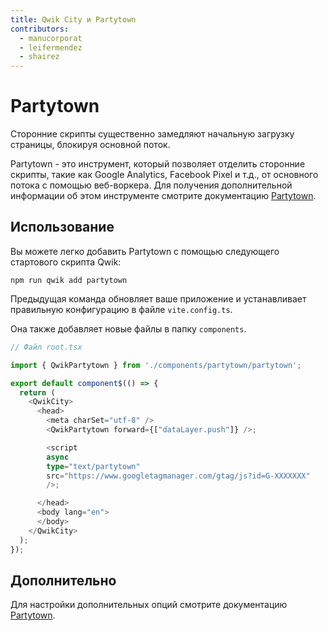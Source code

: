 ```yaml
---
title: Qwik City и Partytown
contributors:
  - manucorporat
  - leifermendez
  - shairez
---
```


# Partytown

Сторонние скрипты существенно замедляют начальную загрузку страницы, блокируя основной поток.

Partytown - это инструмент, который позволяет отделить сторонние скрипты, такие как Google Analytics, Facebook Pixel и т.д., от основного потока с помощью веб-воркера.
Для получения дополнительной информации об этом инструменте смотрите документацию [Partytown](https://partytown.builder.io/).

## Использование

Вы можете легко добавить Partytown с помощью следующего стартового скрипта Qwik:

```shell
npm run qwik add partytown
```

Предыдущая команда обновляет ваше приложение и устанавливает правильную конфигурацию в файле `vite.config.ts`.

Она также добавляет новые файлы в папку `components`.

```typescript
// Файл root.tsx

import { QwikPartytown } from './components/partytown/partytown';

export default component$(() => {
  return (
    <QwikCity>
      <head>
        <meta charSet="utf-8" />
        <QwikPartytown forward={["dataLayer.push"]} />;

        <script
        async
        type="text/partytown"
        src="https://www.googletagmanager.com/gtag/js?id=G-XXXXXXX"
        />;

      </head>
      <body lang="en">
      </body>
    </QwikCity>
  );
});
```

## Дополнительно

Для настройки дополнительных опций смотрите документацию [Partytown](https://partytown.builder.io/configuration).
